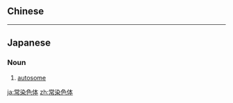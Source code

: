 {{also|常染色體}}
==Chinese==
{{zh-see|常染色體}}

----

==Japanese==
{{ja-kanjitab|じょう|せん|しょく|たい|yomi=on}}

===Noun===
{{ja-noun|じょうせんしょくたい}}

# [[autosome]] {{gloss|any chromosome other than sex chromosomes}}

[[ja:常染色体]]
[[zh:常染色体]]